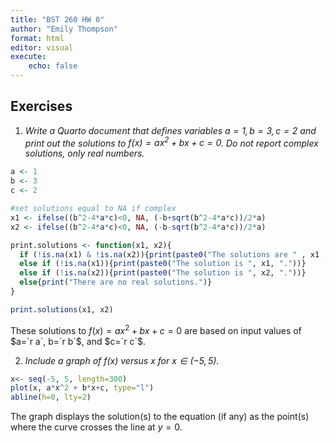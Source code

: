 ```yaml
---
title: "BST 260 HW 0"
author: "Emily Thompson"
format: html
editor: visual
execute: 
    echo: false
---
```


## Exercises

(@) *Write a Quarto document that defines variables $a=1, b=3, c=2$
and print out the solutions to $f(x) = ax^2+bx+c=0$. Do not report complex solutions, only real numbers.* 

```r
a <- 1
b <- 3
c <- 2

#set solutions equal to NA if complex
x1 <- ifelse((b^2-4*a*c)<0, NA, (-b+sqrt(b^2-4*a*c))/2*a)
x2 <- ifelse((b^2-4*a*c)<0, NA, (-b-sqrt(b^2-4*a*c))/2*a)

print.solutions <- function(x1, x2){
  if (!is.na(x1) & !is.na(x2)){print(paste0("The solutions are " , x1 , " and " , x2, "."))} 
  else if (!is.na(x1)){print(paste0("The solution is ", x1, "."))}
  else if (!is.na(x2)){print(paste0("The solution is ", x2, "."))}
  else{print("There are no real solutions.")}
}

print.solutions(x1, x2)

```
These solutions to $f(x) = ax^2+bx+c=0$ are based on input values of $a=`r a`, b=`r b`$, and $c=`r c`$.

(@) *Include a graph of $f(x)$ versus $x$ for $x \in (-5,5)$.*
```r
x<- seq(-5, 5, length=300)
plot(x, a*x^2 + b*x+c, type="l")
abline(h=0, lty=2)
```
The graph displays the solution(s) to the equation (if any) as the point(s) where the curve crosses the line at $y=0$.



